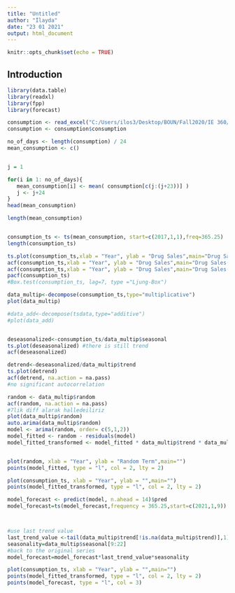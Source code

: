 ```yaml
---
title: "Untitled"
author: "İlayda"
date: "23 01 2021"
output: html_document
---
```


```r
knitr::opts_chunk$set(echo = TRUE)
```

## Introduction

```r
library(data.table)
library(readxl)
library(fpp)
library(forecast)

consumption <- read_excel("C:/Users/ilos3/Desktop/BOUN/Fall2020/IE 360/hw4data.xls")
consumption <- consumption$consumption

no_of_days <- length(consumption) / 24
mean_consumption <- c()


j = 1

for(i in 1: no_of_days){
   mean_consumption[i] <- mean( consumption[c(j:(j+23))] )
   j <- j+24
}
head(mean_consumption)

length(mean_consumption)


consumption_ts <- ts(mean_consumption, start=c(2017,1,1),freq=365.25)
length(consumption_ts)

ts.plot(consumption_ts,xlab = "Year", ylab = "Drug Sales",main="Drug Sales(1995-2008)")
acf(consumption_ts,xlab = "Year", ylab = "Drug Sales",main="Drug Sales(1995-2008)")
acf(consumption_ts,xlab = "Year", ylab = "Drug Sales",main="Drug Sales(1995-2008)")
pacf(consumption_ts)
#Box.test(consumption_ts, lag=7, type ="Ljung-Box")

data_multip<-decompose(consumption_ts,type="multiplicative")
plot(data_multip)

#data_add<-decompose(tsdata,type="additive")
#plot(data_add) 


deseasonalized<-consumption_ts/data_multip$seasonal
ts.plot(deseasonalized) #there is still trend
acf(deseasonalized)

detrend<-deseasonalized/data_multip$trend
ts.plot(detrend)
acf(detrend, na.action = na.pass)
#no significant autocorrelation

random <- data_multip$random
acf(random, na.action = na.pass)
#7lik diff alarak halledeiliriz
plot(data_multip$random)
auto.arima(data_multip$random)
model <- arima(random, order= c(5,1,2))
model_fitted <- random - residuals(model)
model_fitted_transformed <- model_fitted * data_multip$trend * data_multip$seasonal


plot(random, xlab = "Year", ylab = "Random Term",main="")
points(model_fitted, type = "l", col = 2, lty = 2)

plot(consumption_ts, xlab = "Year", ylab = "",main="")
points(model_fitted_transformed, type = "l", col = 2, lty = 2)

model_forecast <- predict(model, n.ahead = 14)$pred
model_forecast=ts(model_forecast,frequency = 365.25,start=c(2021,1,9))



#use last trend value
last_trend_value <-tail(data_multip$trend[!is.na(data_multip$trend)],1)
seasonality=data_multip$seasonal[9:22]
#back to the original series
model_forecast=model_forecast*last_trend_value*seasonality

plot(consumption_ts, xlab = "Year", ylab = "",main="")
points(model_fitted_transformed, type = "l", col = 2, lty = 2)
points(model_forecast, type = "l", col = 3)



```

